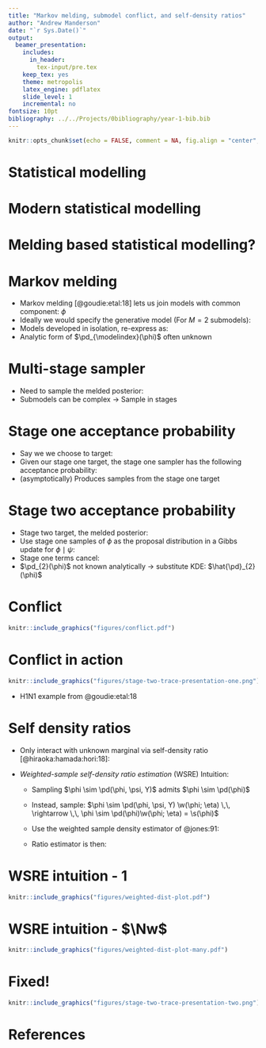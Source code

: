```yaml
---
title: "Markov melding, submodel conflict, and self-density ratios"
author: "Andrew Manderson"
date: "`r Sys.Date()`"
output:
  beamer_presentation:
    includes:
      in_header:
        tex-input/pre.tex
    keep_tex: yes
    theme: metropolis
    latex_engine: pdflatex
    slide_level: 1
    incremental: no
fontsize: 10pt 
bibliography: ../../Projects/0bibliography/year-1-bib.bib
---
```


```r
knitr::opts_chunk$set(echo = FALSE, comment = NA, fig.align = "center", out.width = "90%", knitr.graphics.auto_pdf = TRUE)
```

# Statistical modelling

\input{tex-input/0010-tikz-iteration.tex}

# Modern statistical modelling

\input{tex-input/0020-tikz-iteration.tex}

# Melding based statistical modelling?

\input{tex-input/0030-tikz-iteration.tex}

# Markov melding

- Markov melding [@goudie:etal:18] lets us join models with common component: $\phi$
- Ideally we would specify the generative model (For $M = 2$ submodels):
\input{tex-input/0040-melding-conditionals.tex}
- Models developed in isolation, re-express as:
\input{tex-input/0050-melding-joint.tex}
- Analytic form of $\pd_{\modelindex}(\phi)$ often unknown

# Multi-stage sampler

- Need to sample the melded posterior:
\input{tex-input/0060-melded-posterior.tex}
- Submodels can be complex $\rightarrow$ Sample in stages

# Stage one acceptance probability

<!-- Bold the stage one bits from the joint -->
- Say we we choose to target:
\input{tex-input/0070-stage-one-target.tex}
- Given our stage one target, the stage one sampler has the following acceptance probability:
\input{tex-input/0071-stage-one-acceptance.tex}
<!-- - Typical MH:Can use any transition kernel -->
- (asymptotically) Produces samples from the stage one target

# Stage two acceptance probability

- Stage two target, the melded posterior:
\input{tex-input/0080-stage-two-target.tex}
- Use stage one samples of $\phi$ as the proposal distribution in a Gibbs update for $\phi \mid \psi$:
\input{tex-input/0081-stage-two-acceptance.tex}
- Stage one terms cancel:
\input{tex-input/0082-stage-two-acceptance-simplified.tex}
- $\pd_{2}(\phi)$ not known analytically $\rightarrow$ substitute KDE: $\hat{\pd}_{2}(\phi)$


<!-- - We then use these stage one samples as a proposal for stage two, as this results in a cancellation in the acceptance probability:
- However, there is a subtle issue here, we typically do not know the prior marginal distributions for the common parameter
- The usual solution is to sample the marginal and compute a KDE -->

<!-- # Conflict?

- if the stages disagree about the distribution of the common component, the following can occur.
  - Stage one samples are much wider / different located than the stage-two model's prior
  - This means we evaluate the KDE at points for which we know it is a poor estimate (small probabilities of samples being in that neighbourhood)
  - Hence{, the stage two acceptance probability is dominated by this error}
 -->
# Conflict
\input{tex-input/0100-stage-two-acceptance-simplified-kde.tex}
```r
knitr::include_graphics("figures/conflict.pdf")
```

# Conflict in action

\input{tex-input/0100-stage-two-acceptance-simplified-kde.tex}
```r
knitr::include_graphics("figures/stage-two-trace-presentation-one.png")
```
- H1N1 example from @goudie:etal:18
<!-- Need the acceptance probability in here -->

# Self density ratios

<!-- cite Hiraoka? -->
<!-- Maths on this slide -->

- Only interact with unknown marginal via self-density ratio [@hiraoka:hamada:hori:18]:
  \input{tex-input/0110-self-density-ratio-definition.tex}

- _Weighted-sample self-density ratio estimation_ (WSRE) Intuition:
    - Sampling $\phi \sim \pd(\phi, \psi, Y)$ admits $\phi \sim \pd(\phi)$ 
    - Instead, sample: $\phi \sim \pd(\phi, \psi, Y) \w(\phi; \eta) \,\, \rightarrow \,\, \phi \sim \pd(\phi)\w(\phi; \eta) = \s(\phi)$
    - Use the weighted sample density estimator of @jones:91:
        
        \input{tex-input/0112-jones-kde-def.tex}

    - Ratio estimator is then:

        \input{tex-input/0111-ratio-estimator-definition.tex}

# WSRE intuition - 1

```r
knitr::include_graphics("figures/weighted-dist-plot.pdf")
```

# WSRE intuition - $\Nw$

```r
knitr::include_graphics("figures/weighted-dist-plot-many.pdf")
```

<!-- second picture with points -->
# Fixed!
\input{tex-input/0140-stage-two-acceptance-simplified-wsre.tex}
```r
knitr::include_graphics("figures/stage-two-trace-presentation-two.png")
```

<!-- Acceptance probability -->

<!-- whole thing -->

# References